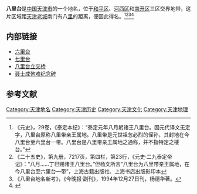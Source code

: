 {{about|[[南开区|南开区]]的一个地名|[[南开区|南开区]]的一个街道|八里台街道 |[[津南区|津南区]]的一个镇|八里台镇}}
'''八里台'''是[[中国|中国]][[天津市|天津市]]的一个地名，位于[[和平区_(天津市)|和平区]]、[[河西区_(天津市)|河西区]]和[[南开区|南开区]]三区交界地带，这片区域距[[天津老城|天津老城]]南门有八[[里|里]]的距离，便因此得名。<ref>《元史》，29卷，《泰定本纪》：“泰定元年八月躬诸王八里台。因元代译文无定字，八里台原称八里带亲王属地。八里带是元世祖忽必烈的侄孙，其封地在今八里台至六里台一带。八里台是八里带亲王属地之通称，并不指特定之楼台。”</ref><ref>《二十五史》，第九册，7217页，第四栏，第23行，《元史·二九泰定帝记》：“八月……丁巳赐诸王八里台。”但杨文所言“八里台为八里带亲王属地，在今八里台至六里台一带”，上海古籍出版社、上海书店出版影印本</ref><ref>《八里台地名新考》，《今晚报·副刊》，1994年12月27日刊，杨德华著。</ref><ref>{{Cite web |url=http://www.chinavalue.net/General/Blog/2011-1-6/678028.aspx |title=八里台得名及其他 |accessdate=2011-09-05 |archive-date=2020-10-01 |archive-url=https://web.archive.org/web/20201001004010/http://www.chinavalue.net/General/Blog/2011-1-6/678028.aspx |dead-url=no }}</ref>

== 内部链接 ==
* [[六里台|六里台]]
* [[七里台|七里台]]
* [[八里台立交桥|八里台立交桥]]
* [[聂士成殉难纪念碑|聂士成殉难纪念碑]]

==参考文献==
<div class="references-small">
<references />
</div>

[[Category:天津地名|Category:天津地名]]
[[Category:天津历史|Category:天津历史]]
[[Category:天津文化|Category:天津文化]]
[[Category:天津地理|Category:天津地理]]